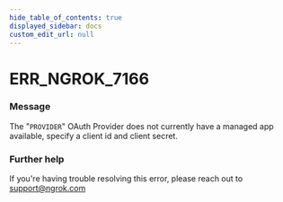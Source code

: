 ```yaml
---
hide_table_of_contents: true
displayed_sidebar: docs
custom_edit_url: null
---
```



# ERR_NGROK_7166

### Message
The "`PROVIDER`" OAuth Provider does not currently have a managed app available, specify a client id and client secret.

### Further help
If you're having trouble resolving this error, please reach out to [support@ngrok.com](mailto:support@ngrok.com?subject=Help%20with%20ERR_NGROK_7166)


<ErrorDetails error='err_ngrok_7166' />
